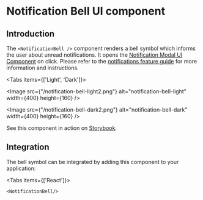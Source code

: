 
# Notification Bell UI component

## Introduction

The `<NotificationBell />` component renders a bell symbol which informs the user about unread notifications. It opens
the [Notification Modal UI Component](/ui-components/notification-modal) on click. Please refer to
the [notifications feature guide](/feature-guides/notifications) for more information and instructions.

<Tabs items={['Light', 'Dark']}><Tab>

<Image src={"/notification-bell-light2.png"} alt="notification-bell-light" width={400} height={160} />

</Tab><Tab>

<Image src={"/notification-bell-dark2.png"} alt="notification-bell-dark" width={400} height={160} />

</Tab></Tabs>

See this component in action on
[Storybook](https://ui.roq.tech/?path=/story/notifications-notificationbell--default).


## Integration

The bell symbol can be integrated by adding this component to your application:

<Tabs items={['React']}><Tab>

```tsx
<NotificationBell/>
```

</Tab></Tabs>